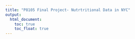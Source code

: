 ```yaml
---
title: "P8105 Final Project- Nutrtritional Data in NYC"
output: 
  html_document:
    toc: true
    toc_float: true
---
```




